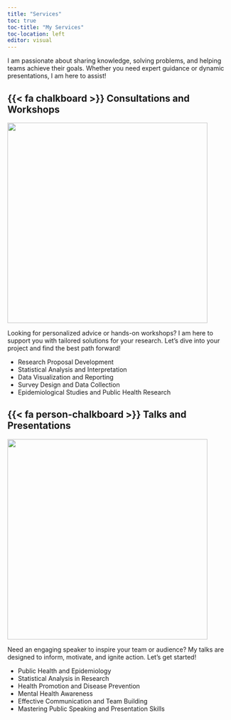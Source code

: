 ```yaml
---
title: "Services"
toc: true
toc-title: "My Services"
toc-location: left
editor: visual
---
```


I am passionate about sharing knowledge, solving problems, and helping teams achieve their goals. Whether you need expert guidance or dynamic presentations, I am here to assist!

## {{< fa chalkboard >}} Consultations and Workshops

![](images/workshop.jpg){fig-align="center" width="450"}

Looking for personalized advice or hands-on workshops? I am here to support you with tailored solutions for your research. Let’s dive into your project and find the best path forward!

-   Research Proposal Development
-   Statistical Analysis and Interpretation
-   Data Visualization and Reporting
-   Survey Design and Data Collection
-   Epidemiological Studies and Public Health Research

## {{< fa person-chalkboard >}} Talks and Presentations

![](images/talk.jpg){fig-align="center" width="450"}

Need an engaging speaker to inspire your team or audience? My talks are designed to inform, motivate, and ignite action. Let’s get started!

-   Public Health and Epidemiology
-   Statistical Analysis in Research
-   Health Promotion and Disease Prevention
-   Mental Health Awareness
-   Effective Communication and Team Building
-   Mastering Public Speaking and Presentation Skills
